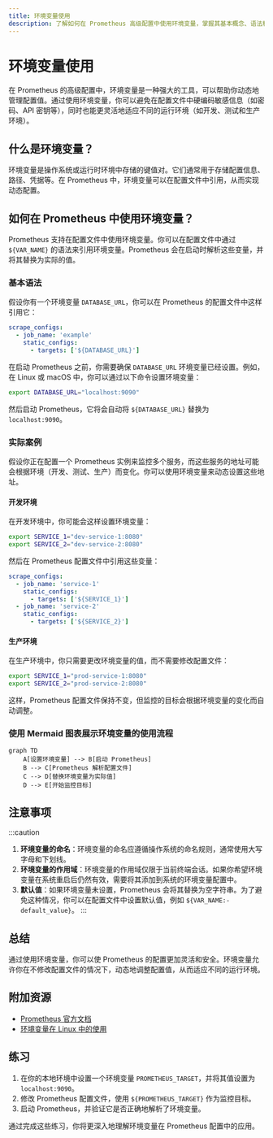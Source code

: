 ```yaml
---
title: 环境变量使用
description: 了解如何在 Prometheus 高级配置中使用环境变量，掌握其基本概念、语法和实际应用场景。
---
```


# 环境变量使用

在 Prometheus 的高级配置中，环境变量是一种强大的工具，可以帮助你动态地管理配置值。通过使用环境变量，你可以避免在配置文件中硬编码敏感信息（如密码、API 密钥等），同时也能更灵活地适应不同的运行环境（如开发、测试和生产环境）。

## 什么是环境变量？

环境变量是操作系统或运行时环境中存储的键值对。它们通常用于存储配置信息、路径、凭据等。在 Prometheus 中，环境变量可以在配置文件中引用，从而实现动态配置。

## 如何在 Prometheus 中使用环境变量？

Prometheus 支持在配置文件中使用环境变量。你可以在配置文件中通过 `${VAR_NAME}` 的语法来引用环境变量。Prometheus 会在启动时解析这些变量，并将其替换为实际的值。

### 基本语法

假设你有一个环境变量 `DATABASE_URL`，你可以在 Prometheus 的配置文件中这样引用它：

```yaml
scrape_configs:
  - job_name: 'example'
    static_configs:
      - targets: ['${DATABASE_URL}']
```

在启动 Prometheus 之前，你需要确保 `DATABASE_URL` 环境变量已经设置。例如，在 Linux 或 macOS 中，你可以通过以下命令设置环境变量：

```bash
export DATABASE_URL="localhost:9090"
```

然后启动 Prometheus，它将会自动将 `${DATABASE_URL}` 替换为 `localhost:9090`。

### 实际案例

假设你正在配置一个 Prometheus 实例来监控多个服务，而这些服务的地址可能会根据环境（开发、测试、生产）而变化。你可以使用环境变量来动态设置这些地址。

#### 开发环境

在开发环境中，你可能会这样设置环境变量：

```bash
export SERVICE_1="dev-service-1:8080"
export SERVICE_2="dev-service-2:8080"
```

然后在 Prometheus 配置文件中引用这些变量：

```yaml
scrape_configs:
  - job_name: 'service-1'
    static_configs:
      - targets: ['${SERVICE_1}']
  - job_name: 'service-2'
    static_configs:
      - targets: ['${SERVICE_2}']
```

#### 生产环境

在生产环境中，你只需要更改环境变量的值，而不需要修改配置文件：

```bash
export SERVICE_1="prod-service-1:8080"
export SERVICE_2="prod-service-2:8080"
```

这样，Prometheus 配置文件保持不变，但监控的目标会根据环境变量的变化而自动调整。

### 使用 Mermaid 图表展示环境变量的使用流程

```mermaid
graph TD
    A[设置环境变量] --> B[启动 Prometheus]
    B --> C[Prometheus 解析配置文件]
    C --> D[替换环境变量为实际值]
    D --> E[开始监控目标]
```

## 注意事项

:::caution
1. **环境变量的命名**：环境变量的命名应遵循操作系统的命名规则，通常使用大写字母和下划线。
2. **环境变量的作用域**：环境变量的作用域仅限于当前终端会话。如果你希望环境变量在系统重启后仍然有效，需要将其添加到系统的环境变量配置中。
3. **默认值**：如果环境变量未设置，Prometheus 会将其替换为空字符串。为了避免这种情况，你可以在配置文件中设置默认值，例如 `${VAR_NAME:-default_value}`。
:::

## 总结

通过使用环境变量，你可以使 Prometheus 的配置更加灵活和安全。环境变量允许你在不修改配置文件的情况下，动态地调整配置值，从而适应不同的运行环境。

## 附加资源

- [Prometheus 官方文档](https://prometheus.io/docs/)
- [环境变量在 Linux 中的使用](https://www.gnu.org/software/bash/manual/bash.html#Environment)

## 练习

1. 在你的本地环境中设置一个环境变量 `PROMETHEUS_TARGET`，并将其值设置为 `localhost:9090`。
2. 修改 Prometheus 配置文件，使用 `${PROMETHEUS_TARGET}` 作为监控目标。
3. 启动 Prometheus，并验证它是否正确地解析了环境变量。

通过完成这些练习，你将更深入地理解环境变量在 Prometheus 配置中的应用。
